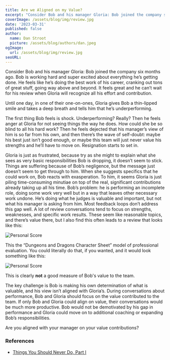```yaml
---
title: Are we Aligned on my Value?
excerpt: "Consider Bob and his manager Gloria: Bob joined the company six months ago. Bob is working hard and super excited about everything he’s getting done. He feels like he’s doing the best work of his career, cranking out tons of great stuff, going way above and beyond. It feels great and he can’t wait for his review when Gloria will recognize all his effort and contribution. Until one day, in one of their one-on-ones, Gloria gives Bob a thin-lipped smile and takes a deep breath and tells him that he’s underperforming."
coverImage: /assets/blog/img/review.jpg
date: '2023-03-31'
published: false
author:
  name: Dan Stroot
  picture: /assets/blog/authors/dan.jpeg
ogImage:
  url: /assets/blog/img/review.jpg
seoURL: 
---
```


Consider Bob and his manager Gloria: Bob joined the company six months ago. Bob is working hard and super excited about everything he’s getting done. He feels like he’s doing the best work of his career, cranking out tons of great stuff, going way above and beyond. It feels great and he can’t wait for his review when Gloria will recognize all his effort and contribution.

Until one day, in one of their one-on-ones, Gloria gives Bob a thin-lipped smile and takes a deep breath and tells him that he’s underperforming.

The first thing Bob feels is shock. Underperforming? Really? Then he feels anger at Gloria for not seeing things the way he does. How could she be so blind to all his hard work? Then he feels dejected that his manager’s view of him is so far from his own, and then there’s the wave of self-doubt: maybe his best just isn’t good enough, or maybe this team will just never value his strengths and he’ll have to move on. Resignation starts to set in.

Gloria is just as frustrated, because try as she might to explain what she sees as very basic responsibilities Bob is dropping, it doesn’t seem to stick. Things are suffering because of Bob’s negligence, but the message just doesn’t seem to get through to him. When she suggests specifics that he could work on, Bob reacts with exasperation. To him, it seems Gloria is just piling time-consuming minutiae on top of the real, significant contributions already taking up all his time.
Bob’s problem: he is performing an incomplete role, doing some work very well but in a way that leaves other necessary work undone. He’s doing what he judges is valuable and important, but not what his manager is asking from him. 
Most feedback loops don’t address this gap well. A lot of review conversations tend to focus on strengths, weaknesses, and specific work results. These seem like reasonable topics, and there’s value there, but I also find this often leads to a review that looks like this:

![Personal Score](/assets/blog/img/value1.png)
 
This the “Dungeons and Dragons Character Sheet” model of professional evaluation. You could literally do that, if you wanted, and it would look something like this:

![Personal Score](/assets/blog/img/value2.png)
 
This is clearly **not** a good measure of Bob's value to the team.  

The key challenge is Bob is making his own determination of what is valuable, and his view isn’t aligned with Gloria’s. During conversations about performance, Bob and Gloria should focus on the value contributed to the team. If only Bob and Gloria could align on value, their conversations would be much more productive. Bob would not be demotivated by his gap in performance and Gloria could move on to additional coaching or expanding Bob’s responsibilities.

Are you aligned with your manager on your value contributions? 

### References

- [Things You Should Never Do, Part I](https://www.joelonsoftware.com/2000/04/06/things-you-should-never-do-part-i/)
